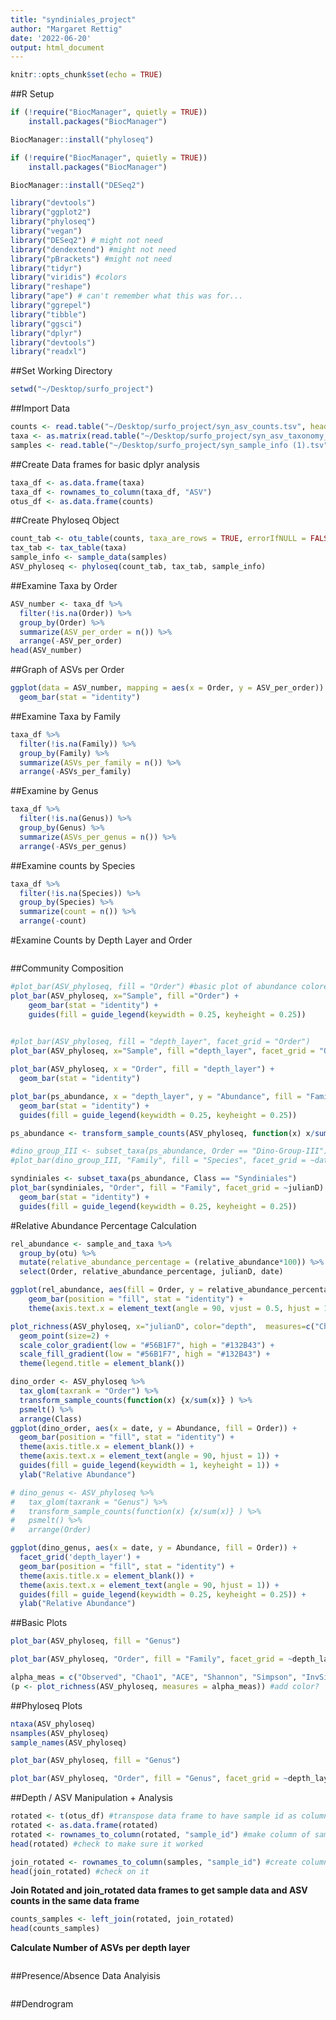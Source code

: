 ```yaml
---
title: "syndiniales_project"
author: "Margaret Rettig"
date: '2022-06-20'
output: html_document
---
```


```r
knitr::opts_chunk$set(echo = TRUE)
```

##R Setup
```r
if (!require("BiocManager", quietly = TRUE))
    install.packages("BiocManager")

BiocManager::install("phyloseq")
```
```r
if (!require("BiocManager", quietly = TRUE))
    install.packages("BiocManager")

BiocManager::install("DESeq2")
```

```r
library("devtools")
library("ggplot2")
library("phyloseq")
library("vegan")
library("DESeq2") # might not need
library("dendextend") #might not need
library("pBrackets") #might not need
library("tidyr")
library("viridis") #colors
library("reshape")
library("ape") # can't remember what this was for...
library("ggrepel")
library("tibble")
library("ggsci")
library("dplyr")
library("devtools")
library("readxl")

```


##Set Working Directory
```r
setwd("~/Desktop/surfo_project")
```

##Import Data

```r
counts <- read.table("~/Desktop/surfo_project/syn_asv_counts.tsv", header=T, row.names=1,check.names=F, sep="\t")
taxa <- as.matrix(read.table("~/Desktop/surfo_project/syn_asv_taxonomy_correct.tsv",header=T, row.names=1,check.names=F, sep="\t"))
samples <- read.table("~/Desktop/surfo_project/syn_sample_info (1).tsv", header=T, row.names=1,check.names=F, sep="\t")
```
##Create Data frames for basic dplyr analysis
```r
taxa_df <- as.data.frame(taxa)
taxa_df <- rownames_to_column(taxa_df, "ASV")
otus_df <- as.data.frame(counts)
```
##Create Phyloseq Object
```r
count_tab <- otu_table(counts, taxa_are_rows = TRUE, errorIfNULL = FALSE)
tax_tab <- tax_table(taxa) 
sample_info <- sample_data(samples)
ASV_phyloseq <- phyloseq(count_tab, tax_tab, sample_info)
```

##Examine Taxa by Order
```r
ASV_number <- taxa_df %>%
  filter(!is.na(Order)) %>% 
  group_by(Order) %>%
  summarize(ASV_per_order = n()) %>% 
  arrange(-ASV_per_order)
head(ASV_number)
```
##Graph of ASVs per Order
```r
ggplot(data = ASV_number, mapping = aes(x = Order, y = ASV_per_order)) + 
  geom_bar(stat = "identity")
```

##Examine Taxa by Family
```r
taxa_df %>% 
  filter(!is.na(Family)) %>% 
  group_by(Family) %>%
  summarize(ASVs_per_family = n()) %>% 
  arrange(-ASVs_per_family)
```
##Examine by Genus
```r
taxa_df %>%
  filter(!is.na(Genus)) %>% 
  group_by(Genus) %>%
  summarize(ASVs_per_genus = n()) %>% 
  arrange(-ASVs_per_genus)
```

##Examine counts by Species
```r
taxa_df %>%
  filter(!is.na(Species)) %>% 
  group_by(Species) %>%
  summarize(count = n()) %>% 
  arrange(-count)
```
#Examine Counts by Depth Layer and Order
```r

```

##Community Composition
```r
#plot_bar(ASV_phyloseq, fill = "Order") #basic plot of abundance colored by order
plot_bar(ASV_phyloseq, x="Sample", fill ="Order") + 
    geom_bar(stat = "identity") +
    guides(fill = guide_legend(keywidth = 0.25, keyheight = 0.25))
        
```

```r
#plot_bar(ASV_phyloseq, fill = "depth_layer", facet_grid = "Order")
plot_bar(ASV_phyloseq, x="Sample", fill ="depth_layer", facet_grid = "Order")+geom_bar(stat="identity")
```

```r
plot_bar(ASV_phyloseq, x = "Order", fill = "depth_layer") +
  geom_bar(stat = "identity")
```

```r
plot_bar(ps_abundance, x = "depth_layer", y = "Abundance", fill = "Family") +
  geom_bar(stat = "identity") + 
  guides(fill = guide_legend(keywidth = 0.25, keyheight = 0.25))
```

```r
ps_abundance <- transform_sample_counts(ASV_phyloseq, function(x) x/sum(x))

#dino_group_III <- subset_taxa(ps_abundance, Order == "Dino-Group-III")
#plot_bar(dino_group_III, "Family", fill = "Species", facet_grid = ~date) 

syndiniales <- subset_taxa(ps_abundance, Class == "Syndiniales")
plot_bar(syndiniales, "Order", fill = "Family", facet_grid = ~julianD) +
  geom_bar(stat = "identity") +
  guides(fill = guide_legend(keywidth = 0.25, keyheight = 0.25))
```
#Relative Abundance Percentage Calculation 

```r
rel_abundance <- sample_and_taxa %>% 
  group_by(otu) %>%
  mutate(relative_abundance_percentage = (relative_abundance*100)) %>% 
  select(Order, relative_abundance_percentage, julianD, date)

```
```r
ggplot(rel_abundance, aes(fill = Order, y = relative_abundance_percentage, x = date)) +
    geom_bar(position = "fill", stat = "identity") +
    theme(axis.text.x = element_text(angle = 90, vjust = 0.5, hjust = 1)) 

```
```r
plot_richness(ASV_phyloseq, x="julianD", color="depth",  measures=c("Chao1", "Shannon")) + 
  geom_point(size=2) +
  scale_color_gradient(low = "#56B1F7", high = "#132B43") +
  scale_fill_gradient(low = "#56B1F7", high = "#132B43") +
  theme(legend.title = element_blank())
```

```r
dino_order <- ASV_phyloseq %>% 
  tax_glom(taxrank = "Order") %>% 
  transform_sample_counts(function(x) {x/sum(x)} ) %>% 
  psmelt() %>% 
  arrange(Class)
ggplot(dino_order, aes(x = date, y = Abundance, fill = Order)) +
  geom_bar(position = "fill", stat = "identity") +
  theme(axis.title.x = element_blank()) +
  theme(axis.text.x = element_text(angle = 90, hjust = 1)) +
  guides(fill = guide_legend(keywidth = 1, keyheight = 1)) +
  ylab("Relative Abundance")
```

```r
# dino_genus <- ASV_phyloseq %>% 
#   tax_glom(taxrank = "Genus") %>% 
#   transform_sample_counts(function(x) {x/sum(x)} ) %>% 
#   psmelt() %>% 
#   arrange(Order)

ggplot(dino_genus, aes(x = date, y = Abundance, fill = Order)) +
  facet_grid('depth_layer') +
  geom_bar(position = "fill", stat = "identity") +
  theme(axis.title.x = element_blank()) +
  theme(axis.text.x = element_text(angle = 90, hjust = 1)) +
  guides(fill = guide_legend(keywidth = 0.25, keyheight = 0.25)) + 
  ylab("Relative Abundance") 
```



##Basic Plots
```r
plot_bar(ASV_phyloseq, fill = "Genus")
```
```r
plot_bar(ASV_phyloseq, "Order", fill = "Family", facet_grid = ~depth_layer) 
```

```r
alpha_meas = c("Observed", "Chao1", "ACE", "Shannon", "Simpson", "InvSimpson")
(p <- plot_richness(ASV_phyloseq, measures = alpha_meas)) #add color?
```
##Phyloseq Plots
```r
ntaxa(ASV_phyloseq)
nsamples(ASV_phyloseq)
sample_names(ASV_phyloseq)
```

```r
plot_bar(ASV_phyloseq, fill = "Genus")
```
```r
plot_bar(ASV_phyloseq, "Order", fill = "Genus", facet_grid = ~depth_layer)
```


##Depth / ASV Manipulation + Analysis
```r
rotated <- t(otus_df) #transpose data frame to have sample id as column name
rotated <- as.data.frame(rotated)
rotated <- rownames_to_column(rotated, "sample_id") #make column of sample IDs 
head(rotated) #check to make sure it worked
```

```r
join_rotated <- rownames_to_column(samples, "sample_id") #create column of sample IDs for joining
head(join_rotated) #check on it
```
**Join Rotated and join_rotated data frames to get sample data and ASV counts in the same data frame**
```r
counts_samples <- left_join(rotated, join_rotated)
head(counts_samples)
```
**Calculate Number of ASVs per depth layer**
```r

```

##Presence/Absence Data Analyisis
```r

```

##Dendrogram 
```r

```

